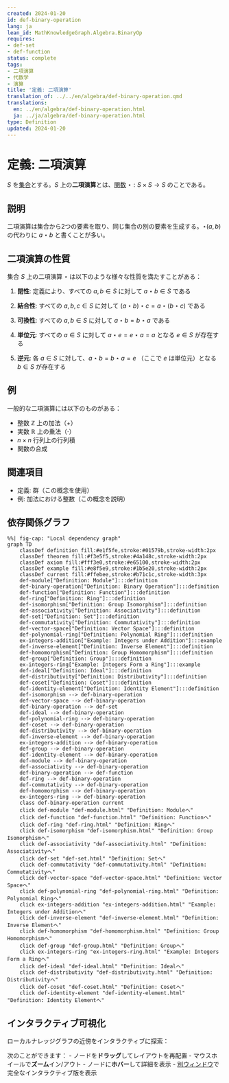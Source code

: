 ```yaml
---
created: 2024-01-20
id: def-binary-operation
lang: ja
lean_id: MathKnowledgeGraph.Algebra.BinaryOp
requires:
- def-set
- def-function
status: complete
tags:
- 二項演算
- 代数学
- 演算
title: '定義: 二項演算'
translation_of: ../../en/algebra/def-binary-operation.qmd
translations:
  en: ../en/algebra/def-binary-operation.html
  ja: ../ja/algebra/def-binary-operation.html
type: Definition
updated: 2024-01-20
---
```


# 定義: 二項演算 {#def-binary-operation}

$S$ を[集合](../logic-set-theory/def-set.qmd)とする。$S$ 上の**二項演算**とは、[関数](../logic-set-theory/def-function.qmd) $\star: S \times S \to S$ のことである。

## 説明

二項演算は集合から2つの要素を取り、同じ集合の別の要素を生成する。$\star(a, b)$ の代わりに $a \star b$ と書くことが多い。

## 二項演算の性質

集合 $S$ 上の二項演算 $\star$ は以下のような様々な性質を満たすことがある：

1. **閉性**: 定義により、すべての $a, b \in S$ に対して $a \star b \in S$ である

2. **結合性**: すべての $a, b, c \in S$ に対して $(a \star b) \star c = a \star (b \star c)$ である

3. **可換性**: すべての $a, b \in S$ に対して $a \star b = b \star a$ である

4. **単位元**: すべての $a \in S$ に対して $a \star e = e \star a = a$ となる $e \in S$ が存在する

5. **逆元**: 各 $a \in S$ に対して、$a \star b = b \star a = e$ （ここで $e$ は単位元）となる $b \in S$ が存在する

## 例

一般的な二項演算には以下のものがある：

- 整数 $\mathbb{Z}$ 上の加法（$+$）
- 実数 $\mathbb{R}$ 上の乗法（$\cdot$）
- $n \times n$ 行列上の行列積
- 関数の合成

## 関連項目

- 定義: 群（この概念を使用）
- 例: 加法における整数（この概念を説明）

## 依存関係グラフ

```mermaid
%%| fig-cap: "Local dependency graph"
graph TD
    classDef definition fill:#e1f5fe,stroke:#01579b,stroke-width:2px
    classDef theorem fill:#f3e5f5,stroke:#4a148c,stroke-width:2px
    classDef axiom fill:#fff3e0,stroke:#e65100,stroke-width:2px
    classDef example fill:#e8f5e9,stroke:#1b5e20,stroke-width:2px
    classDef current fill:#ffebee,stroke:#b71c1c,stroke-width:3px
    def-module["Definition: Module"]:::definition
    def-binary-operation["Definition: Binary Operation"]:::definition
    def-function["Definition: Function"]:::definition
    def-ring["Definition: Ring"]:::definition
    def-isomorphism["Definition: Group Isomorphism"]:::definition
    def-associativity["Definition: Associativity"]:::definition
    def-set["Definition: Set"]:::definition
    def-commutativity["Definition: Commutativity"]:::definition
    def-vector-space["Definition: Vector Space"]:::definition
    def-polynomial-ring["Definition: Polynomial Ring"]:::definition
    ex-integers-addition["Example: Integers under Addition"]:::example
    def-inverse-element["Definition: Inverse Element"]:::definition
    def-homomorphism["Definition: Group Homomorphism"]:::definition
    def-group["Definition: Group"]:::definition
    ex-integers-ring["Example: Integers Form a Ring"]:::example
    def-ideal["Definition: Ideal"]:::definition
    def-distributivity["Definition: Distributivity"]:::definition
    def-coset["Definition: Coset"]:::definition
    def-identity-element["Definition: Identity Element"]:::definition
    def-isomorphism --> def-binary-operation
    def-vector-space --> def-binary-operation
    def-binary-operation --> def-set
    def-ideal --> def-binary-operation
    def-polynomial-ring --> def-binary-operation
    def-coset --> def-binary-operation
    def-distributivity --> def-binary-operation
    def-inverse-element --> def-binary-operation
    ex-integers-addition --> def-binary-operation
    def-group --> def-binary-operation
    def-identity-element --> def-binary-operation
    def-module --> def-binary-operation
    def-associativity --> def-binary-operation
    def-binary-operation --> def-function
    def-ring --> def-binary-operation
    def-commutativity --> def-binary-operation
    def-homomorphism --> def-binary-operation
    ex-integers-ring --> def-binary-operation
    class def-binary-operation current
    click def-module "def-module.html" "Definition: Moduleへ"
    click def-function "def-function.html" "Definition: Functionへ"
    click def-ring "def-ring.html" "Definition: Ringへ"
    click def-isomorphism "def-isomorphism.html" "Definition: Group Isomorphismへ"
    click def-associativity "def-associativity.html" "Definition: Associativityへ"
    click def-set "def-set.html" "Definition: Setへ"
    click def-commutativity "def-commutativity.html" "Definition: Commutativityへ"
    click def-vector-space "def-vector-space.html" "Definition: Vector Spaceへ"
    click def-polynomial-ring "def-polynomial-ring.html" "Definition: Polynomial Ringへ"
    click ex-integers-addition "ex-integers-addition.html" "Example: Integers under Additionへ"
    click def-inverse-element "def-inverse-element.html" "Definition: Inverse Elementへ"
    click def-homomorphism "def-homomorphism.html" "Definition: Group Homomorphismへ"
    click def-group "def-group.html" "Definition: Groupへ"
    click ex-integers-ring "ex-integers-ring.html" "Example: Integers Form a Ringへ"
    click def-ideal "def-ideal.html" "Definition: Idealへ"
    click def-distributivity "def-distributivity.html" "Definition: Distributivityへ"
    click def-coset "def-coset.html" "Definition: Cosetへ"
    click def-identity-element "def-identity-element.html" "Definition: Identity Elementへ"
```

## インタラクティブ可視化

ローカルナレッジグラフの近傍をインタラクティブに探索：

::: {.graph-viz data-id="def-binary-operation" data-width="700" data-height="500"}
:::

次のことができます：
- ノードを**ドラッグ**してレイアウトを再配置
- マウスホイールで**ズーム**イン/アウト
- ノードに**ホバー**して詳細を表示
- [別ウィンドウ](../../output/interactive/def-binary-operation.html){target="_blank"}で完全なインタラクティブ版を表示
